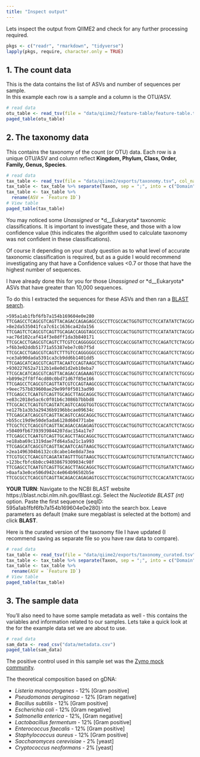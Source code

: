 ```yaml
---
title: "Inspect output"
---
```


Lets inspect the output from QIIME2 and check for any further processing required.

```r
pkgs <- c("readr", "rmarkdown", "tidyverse")
lapply(pkgs, require, character.only = TRUE)
```

## 1. The count data

This is the data contains the list of ASVs and number of sequences per sample.     
In this example each row is a sample and a column is the OTU/ASV.

```r
# read data
otu_table <- read_tsv(file = "data/qiime2/feature-table/feature-table.tsv", skip = 1,   col_names = TRUE)
paged_table(otu_table)
```


## 2. The taxonomy data

This contains the taxonomy of the count (or OTU) data. Each row is a unique OTU/ASV and column reflect **Kingdom, Phylum, Class, Order, Family, Genus, Species**.

```r
# read data
tax_table <- read_tsv(file = "data/qiime2/exports/taxonomy.tsv", col_names = TRUE)
tax_table <- tax_table %>% separate(Taxon, sep = ";", into = c("Domain", "Phylum", "Class", "Order", "Family", "Genus", "Species"))
tax_table <- tax_table %>%
  rename(ASV = `Feature ID`)
# View table
paged_table(tax_table)
```

You may noticed some *Unassigned* or *d__Eukaryota* taxonomic classifications.
It is important to investigate these, and those with a low confidence value (this indicates the algorithm used to calculate taxonomy was not confident in these classifications).

Of course it depending on your study question as to what level of accurate taxonomic classification is required, but as a guide I would recommend investigating any that have a Confidence values <0.7 or those that have the highest number of sequences.

I have already done this for you for those *Unassigned* or *d__Eukaryota* ASVs that have greater than 10,000 sequences.

To do this I extracted the sequences for these ASVs and then ran a [BLAST search](https://blast.ncbi.nlm.nih.gov/Blast.cgi).



```
>595a1ab1fbf6fb7a154b169604e0e280
TTCGAGCCTCAGCGTCAGTTACAGACCAGAGAGCCGCCTTCGCCACTGGTGTTCCTCCATATATCTACGCATTTCACCGCTACACATGGAATTCCACTCTCCTCTTCTGCACTCAAGTCTCCCAGTTTCCAATGACCCTCCCCGGTTGAGCCGGGGGCTTTCACATCAGACTTAAGAAACCGCCTGCGCTCGCTTTACGCCCAATAAATCCGGACAACGCTTGCCACCTACGTATTACCGCGGCTGCTGGCACGTAGTTAGCCGTGGCTTTCTGGTTAGATACCGTCAGGGGACGTTCAGTTACTAACGTCCTTGTTCTTCTCTAACAACAGAGTTTTACGATCCGAAAACCTTCTTCACTCACGCGGCGTTGCTCGGTCAGACTTTCGT
>8e2da535041fca7c61c1636ca42da156
TTCGAGTCTCAGCGTCAGTTGCAGACCAGGTAGCCGCCTTCGCCACTGGTGTTCTTCCATATATCTACGCATTCCACCGCTACACATGGAGTTCCACTACCCTCTTCTGCACTCAAGTTATCCAGTTTCCGATGCACTTCTCCGGTTAAGCCGAAGGCTTTCACATCAGACTTAGAAAACCGCCTGCACTCTCTTTACGCCCAATAAATCCGGATAACGCTTGCCACCTACGTATTACCGCGGCTGCTGGCACGTAGTTAGCCGTGACTTTCTGGTTAAATACCGTCAACGTATGAACAGTTACTCTCATACGTGTTCTTCTTTAACAACAGAGCTTTACGAGCCGAAACCCTTCTTCACTCACGCGGTGTTGCTCCATCAGGCTTGCGC
>ac76d102caf414f3e8dff1da3b840171
TTCGCACCTGAGCGTCAGTCTTCGTCCAGGGGGCCGCCTTCGCCACCGGTATTCCTCCAGATCTCTACGCATTTCACCGCTACACCTGGAATTCTACCCCCCTCTACGAGACTCAAGCTTGCCAGTATCAGATGCAGTTCCCAGGTTGAGCCCGGGGATTTCACATCTGACTTAACAAACCGCCTGCGTGCGCTTTACGCCCAGTAATTCCGATTAACGCTTGCACCCTCCGTATTACCGCGGCTGCTGGCACGGAGTTAGCCGGTGCTTCTTCTGCGGGTAACGTCAATGAGCAAAGGTATTAACTTTACTCCCTTCCTCCCCGCTGAAAGTACTTTACAACCCGAAGGCCTTCTTCATACACGCGGCATGGCTGCATCAGGCTTGCGC
>f6b3e02ddb51771a55387ebe7c0b7f5d
TTCGCACCTGAGCGTCAGTCTTTGTCCAGGGGGCCGCCTTCGCCACCGGTATTCCTCCAGATCTCTACGCATTTCACCGCTACACCTGGAATTCTACCCCCCTCTACAAGACTCAAGCCTGCCAGTTTCGAATGCAGTTCCCAGGTTGAGCCCGGGGATTTCACATCCGACTTGACAGACCGCCTGCGTGCGCTTTACGCCCAGTAATTCCGATTAACGCTTGCACCCTCCGTATTACCGCGGCTGCTGGCACGGAGTTAGCCGGTGCTTCTTCTGCGGGTAACGTCAATTGCTGCGGTTATTAACCACAACACCTTCCTCCCCGCTGAAAGTACTTTACAACCCGAAGGCCTTCTTCATACACGCGGCATGGCTGCATCAGGCTTGCGC
>ce3ab90dada5391ca3cb9dd6b1401dd5
TTCGAGCATCAGCGTCAGTTACAATCCAGTAAGCTGCCTTCGCAATCGGAGTTCTTCGTGATATCTAAGCATTTCACCGCTACACCACGAATTCCGCCTACCTCTGTTGCACTCAAGGTCGCCAGTATCAACTGCAATTTTACGGTTGAGCCGCAAACTTTCACAACTGACTTAACAACCCGCCTACGCTCCCTTTAAACCCAATAAATCCGGATAACGCTCGGATCCTCCGTATTACCGCGGCTGCTGGCACGGAGTTAGCCGATCCTTATTCATACGGTACATACAAAAAGCCACACGTGGCTCACTTTATTCCCGTATAAAAGAAGTTTACAACCCATAGGGCAGTCATCCTTCACGCTACTTGGCTGGTTCAGACTCTCGT
>930227652a7112b1e8e0d1d2eb10eba7
TTCGCACATCAGCGTCAGTTACAGACCAGAAAGTCGCCTTCGCCACTGGTGTTCCTCCATATCTCTGCGCATTTCACCGCTACACATGGAATTCCACTTTCCTCTTCTGCACTCAAGTTTTCCAGTTTCCAATGACCCTCCACGGTTGAGCCGTGGGCTTTCACATCAGACTTAAAAAACCGCCTACGCGCGCTTTACGCCCAATAATTCCGGATAACGCTTGCCACCTACGTATTACCGCGGCTGCTGGCACGTAGTTAGCCGTGGCTTTCTGATTAGGTACCGTCAAGATGTGCACAGTTACTTACACATATGTTCTTCCCTAATAACAGAGTTTTACGATCCGAAGACCTTCATCACTCACGCGGCGTTGCTCCGTCAGGCTTTCGC
>b899e2ff8ff4cd80c0bd71d67f85e166
TTCGAGCCTCAGCGTCAGTTATCGTCCAGTAAGCCGCCTTCGCCACTGGTGTTCCTCCTAATATCTACGCATTTCACCGCTACACTAGGAATTCCGCTTACCCCTCCGACACTCTAGTACGACAGTTTCCAATGCAGTACCGGGGTTGAGCCCCGGGCTTTCACATCAGACTTGCCGCACCGCCTGCGCTCCCTTTACACCCAGTAAATCCGGATAACGCTTGCACCATACGTATTACCGCGGCTGCTGGCACGTATTTAGCCGGTGCTTCTTAGTCAGGTACCGTCATTATCTTCCCTGCTGATAGAGCTTTACATACCGAAATACTTCTTCGCTCACGCGGCGTCGCTGCATCAGGCTTTCGC
>9eec757b839600ae29e99f0f5013ad90
TTCGAGCCTCAATGTCAGTTGCAGCTTAGCAGGCTGCCTTCGCAATCGGAGTTCTTCGTGATATCTAAGCATTTCACCGCTACACCACGAATTCCGCCTGCCTCAACTGCACTCAAGATATCCAGTATCAACTGCAATTTTACGGTTGAGCCGCAAACTTTCACAACTGACTTAAACATCCATCTACGCTCCCTTTAAACCCAATAAATCCGGATAACGCTCGGATCCTCCGTATTACCGCGGCTGCTGGCACGGAGTTAGCCGATCCTTATTCATAAAGTACATGCAAACGGGTATACATACCCGACTTTATTCCTTTATAAAAGAAGTTTACAACCCATAGGGCAGTCATCCTTCACGCTACTTGGCTGGTTCAGGCCTGCGC
>e83c2018e5ac6c0f01b6c3086b7bbbd8
TTCGCACCTCAGTGTCAGTATCAGTCCAGGTGGTCGCCTTCGCCACTGGTGTTCCTTCCTATATCTACGCATTTCACCGCTACACAGGAAATTCCACCACCCTCTACCGTACTCTAGCTCAGTAGTTTTGGATGCAGTTCCCAGGTTGAGCCCGGGGATTTCACATCCAACTTGCTGAACCACCTACGCGCGCTTTACGCCCAGTAATTCCGATTAACGCTTGCACCCTTCGTATTACCGCGGCTGCTGGCACGAAGTTAGCCGGTGCTTATTCTGTTGGTAACGTCAAAACAGCAAGGTATTAACTTACTGCCCTTCCTCCCAACTTAAAGTGCTTTACAATCCGAAGACCTTCTTCACACACGCGGCATGGCTGGATCAGGCTTTCGC
>e127b1a3b3a29436b9196bbcae09634c
TTCGAGCATCAGCGTCAGTTACAGTCCAGCAGGCTGCCTTCGCAATCGGAGTTCTTCGTGATATCTAAGCATTTCACCGCTACACCACGAATTCCGCCTGCCTCTACTGTACTCAAGACACCCAGTATCAACTGCAATTTTACGGTTGAGCCGCAAACTTTCACAACTGACTTAAGCGTCCGCCTACGCTCCCTTTAAACCCAATAAATCCGGATAACGCTCGGATCCTCCGTATTACCGCGGCTGCTGGCACGGAGTTAGCCGATCCTTATTCATACGGTACATACAAAAAGGCACACGTGCCTCACTTTATTCCCGTATAAAAGAAGTTTACAACCCATAGGGCAGTCATCCTTCACGCTACTTGGCTGGTTCAGACTCTCGT
>b55cc19d9e50de5ada6128d604771abe
TTCGCTCCTCAGCGTCAGTTACAGACCAGAGAGTCGCCTTCGCCACTGGTGTTCCTCCACATCTCTACGCATTTCACCGCTACACGTGGAATTCCACTCTCCTCTTCTGCACTCAAGTTCCCCAGTTTCCAATGACCCTCCCCGGTTGAGCCGGGGGCTTTCACATCAGACTTAAGGAACCGCCTGCGAGCCCTTTACGCCCAATAATTCCGGACAACGCTTGCCACCTACGTATTACCGCGGCTGCTGGCACGTAGTTAGCCGTGGCTTTCTGGTTAGGTACCGTCAAGGTACCGCCCTATTCGAACGGTACTTGTTCTTCCCTAACAACAGAGCTTTACGATCCGAAAACCTTCATCACTCACGCGGCGTTGCTCCGTCAGACTTTCGT
>50409fb67393939844207dac154a17e7
TTCGAGCCTCAATGTCAGTTGCAGCTTAGCAGGCTGCCTTCGCAATCGGAGTTCTTCGTGATATCTAAGCATTTCACCGCTACACCACGAATTCCGCCTGCCTCAACTGCACTCAAGATATCCAGTATCAACTGCAATTTTACGGTTGAGCCGCAAACTTTCACAACTGACTTAAACATCCATCTACGCTCCCTTTAAACCCAATAAATCCGGATAACGCTCGGATCCTCCGTATTACCGCGGCTGCTGGCACGGAGTTAGCCGATCCTTATTCATAAAGTACATGCAAACGGGTATGCATACCCGACTTTATTCCTTTATAAAAGAAGTTTACAACCCATAGGGCAGTCATCCTTCACGCTACTTGGCTGGTTCAGGCTCTCGC
>e18aba69c1319dae7fd64a5a21c1a993
TTCGAGCATCAGCGTCAGTTACAATCCAGTAAGCTGCCTTCGCAATCGGAGTTCTTCGTGATATCTAAGCATTTCACCGCTACACCACGAATTCCGCCTACCTCTGTTGCACTCAAGGTCGCCAGTATCAACTGCAATTTTACGGTTGAGCCGCAAACTTTCACAACTGACTTAACAACCCGCCTACGCTCCCTTTAAACCCAATAAATCCGGATAACGCTCGGATCCTCCGTATTACCGCGGCTGCTGGCACGGAGTTAGCCGATCCTTATTCATACGGTACATACAAAAAACCACACGTGGCTAACTTTATTCCCGTATAAAAGAAGTTTACAACCCATAGGGCAGTCATCCTTCACGCTACTTGGCTGGTTCAGACTCTCGT
>2ea1496304b6132cc8cabe14e8da73ea
TTCGTGCCTCAACGTCAGATATAGTTTGGTAAGCTGCCTTCGCAATCGGTGTTCTGTATGATCTCTAAGCATTTCACCGCTACACCATACATTCCGCCTACCGCAACTACTCTCTAGTCAAACAGTATTAGAGGCAATTTCGGAGTTAAGCCCCGGGATTTCACCTCTAACTTATCTAACCGCCTACGCACCCTTTAAACCCAATAAATCCGGATAACGCTTGAATCCTCCGTATTACCGCGGCTGCTGGCACGGAGTTAGCCGATCCTTATTCGTACGATACTTTCAGTCACCTACACGTAGGTGAGTTTACCCTCGTACAAAAGCAGTTTACAACTCATAGAGCCGTCATCCTGCACGCGGCATGGCTGGTTCAGACTTGCGT
>123bcfbfc6b0cc94038679309034c98f
TTCGAGCCTCAATGTCAGTTGCAGCTTAGCAGGCTGCCTTCGCAATCGGAGTTCTTCGTGATATCTAAGCATTTCACCGCTACACCACGAATTCCGCCTGCCTCAACTGCACTCAAGACATCCAGTATCAACTGCAATTTTACGGTTGAGCCGCAAACTTTCACAACTGACTTAAACATCCATCTACGCTCCCTTTAAACCCAATAAATCCGGATAACGCTCGGATCCTCCGTATTACCGCGGCTGCTGGCACGGAGTTAGCCGATCCTTATTCATAAAGTACATGCAAACGGGTATGCATACCCGACTTTATTCCTTTATAAAAGAAGTTTACAACCCATAGGGCAGTCATCCTTCACGCTACTTGGCTGGTTCAGGCCATCGC
>0aafa3e0ce506d942c4e064b96502b5e
TTCGCGCCTCAGCGTCAGTTACAGACCAGAGAGTCGCCTTCGCCACTGGTGTTCCTCCACATATCTACGCATTTCACCGCTACACGTGGAATTCCACTCTCCTCTTCTGCACTCCAGTCTTCCAGTTTCCAATGACCCTCCCCGGTTAAGCCGGGGGCTTTCACATCAGACTTAAAAGACCGCCTGCGCGCGCTTTACGCCCAATAAATCCGGACAACGCTTGCCACCTACGTATTACCGCGGCTGCTGGCACGTAGTTAGCCGTGGCTTTCTGGTTAGATACCGTCAAGGGACAAGCAGTTACTCTTATCCTTGTTCTTCTCTAACAACAGTACTTTACGATCCGAAAACCTTCTTCATACACGCGGCGTTGCTCCGTCAGACTTTCGT
```

:::: {.content-box .content-box-teal2tint}
**YOUR TURN**: Navigate to the NCBI BLAST website https://blast.ncbi.nlm.nih.gov/Blast.cgi. Select the *Nucleotide BLAST (nt)* option. Paste the first sequence (seqID: 595a1ab1fbf6fb7a154b169604e0e280) into the search box. Leave parameters as default (make sure megablast is selected at the bottom) and click **BLAST**.
::::


Here is the curated version of the taxonomy file I have updated (I recommend saving as separate file so you have raw data to compare).

```r
# read data
tax_table <- read_tsv(file = "data/qiime2/exports/taxonomy_curated.tsv", col_names = TRUE)
tax_table <- tax_table %>% separate(Taxon, sep = ";", into = c("Domain", "Phylum", "Class", "Order", "Family", "Genus", "Species"))
tax_table <- tax_table %>%
  rename(ASV = `Feature ID`)
# View table
paged_table(tax_table)
```

## 3. The sample data

You'll also need to have some sample metadata as well - this contains the variables and information related to our samples.
Lets take a quick look at the for the example data set we are about to use.


```r
# read data
sam_data <- read_csv("data/metadata.csv")
paged_table(sam_data)
```


The positive control used in this sample set was the [Zymo mock community](https://www.zymoresearch.com/collections/zymobiomics-microbial-community-standards/products/zymobiomics-microbial-community-standard).

The theoretical composition based on  gDNA: 

- *Listeria monocytogenes* - 12% [Gram positive]
- *Pseudomonas aeruginosa* - 12% [Gram negative]
- *Bacillus subtilis* - 12% [Gram positive]
- *Escherichia coli* - 12% [Gram negative]
- *Salmonella enterica* - 12%, [Gram negative]
- *Lactobacillus fermentum* - 12% [Gram positive]
- *Enterococcus faecalis* - 12% [Gram positive]
- *Staphylococcus aureus* - 12% [Gram positive]
- *Saccharomyces cerevisiae* - 2% [yeast]
- *Cryptococcus neoformans* - 2% [yeast]

